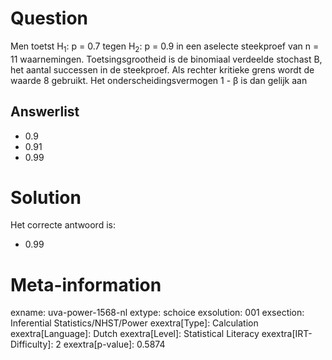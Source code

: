 Question
========

Men toetst H~1~: p = 0.7 tegen H~2~: p = 0.9 in een aselecte steekproef
van n = 11 waarnemingen. Toetsingsgrootheid is de binomiaal verdeelde
stochast B, het aantal successen in de steekproef. Als rechter kritieke
grens wordt de waarde 8 gebruikt. Het onderscheidingsvermogen 1 - β is
dan gelijk aan

Answerlist
----------

* 0.9
* 0.91
* 0.99

Solution
========

Het correcte antwoord is: 

* 0.99

Meta-information
================
exname: uva-power-1568-nl
extype: schoice
exsolution: 001
exsection: Inferential Statistics/NHST/Power
exextra[Type]: Calculation
exextra[Language]: Dutch
exextra[Level]: Statistical Literacy
exextra[IRT-Difficulty]: 2
exextra[p-value]: 0.5874
